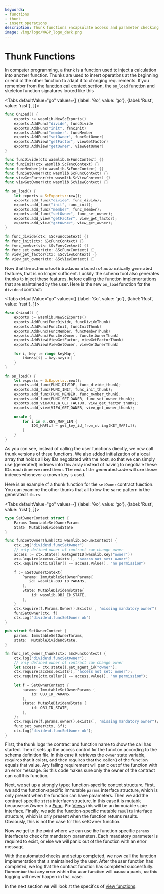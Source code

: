 ```yaml
---
keywords:
- functions
- thunk
- insert operations
description: Thunk functions encapsulate access and parameter checking and set up the type-safe function-specific contexts. Thunks are used to insert operations at the beginning or end of the other function to adapt it to changing requirements
image: /img/logo/WASP_logo_dark.png
---
```


# Thunk Functions

In computer programming, a thunk is a function used to inject a calculation into another
function. Thunks are used to insert operations at the beginning or end of the other
function to adapt it to changing requirements. If you remember from
the [function call context](../wasm_vm/context.mdx) section, the `on_load` function and
skeleton
function signatures looked like this:

<Tabs defaultValue="go"
    values={[
        {label: 'Go', value: 'go'},
        {label: 'Rust', value: 'rust'},
    ]}>
<TabItem value="go">

```go
func OnLoad() {
    exports := wasmlib.NewScExports()
    exports.AddFunc("divide", funcDivide)
    exports.AddFunc("init", funcInit)
    exports.AddFunc("member", funcMember)
    exports.AddFunc("setOwner", funcSetOwner)
    exports.AddView("getFactor", viewGetFactor)
    exports.AddView("getOwner", viewGetOwner)
}

func funcDivide(ctx wasmlib.ScFuncContext) {}
func funcInit(ctx wasmlib.ScFuncContext) {}
func funcMember(ctx wasmlib.ScFuncContext) {}
func funcSetOwner(ctx wasmlib.ScFuncContext) {}
func viewGetFactor(ctx wasmlib.ScViewContext) {}
func viewGetOwner(ctx wasmlib.ScViewContext) {}
```

</TabItem>
<TabItem value="rust">

```rust
fn on_load() {
    let exports = ScExports::new();
    exports.add_func("divide", func_divide);
    exports.add_func("init", func_init);
    exports.add_func("member", func_member);
    exports.add_func("setOwner", func_set_owner);
    exports.add_view("getFactor", view_get_factor);
    exports.add_view("getOwner", view_get_owner);
}

fn func_divide(ctx: &ScFuncContext) {}
fn func_init(ctx: &ScFuncContext) {}
fn func_member(ctx: &ScFuncContext) {}
fn func_set_owner(ctx: &ScFuncContext) {}
fn view_get_factor(ctx: &ScViewContext) {}
fn view_get_owner(ctx: &ScViewContext) {}
```

</TabItem>
</Tabs>

Now that the schema tool introduces a bunch of automatically generated features, that is
no longer sufficient. Luckily, the schema tool also generates thunks to inject these
features, before calling the function implementations that are maintained by the user.
Here is the new `on_load` function for the `dividend` contract:

<Tabs defaultValue="go"
    values={[
        {label: 'Go', value: 'go'},
        {label: 'Rust', value: 'rust'},
    ]}>
<TabItem value="go">

```go
func OnLoad() {
    exports := wasmlib.NewScExports()
    exports.AddFunc(FuncDivide, funcDivideThunk)
    exports.AddFunc(FuncInit, funcInitThunk)
    exports.AddFunc(FuncMember, funcMemberThunk)
    exports.AddFunc(FuncSetOwner, funcSetOwnerThunk)
    exports.AddView(ViewGetFactor, viewGetFactorThunk)
    exports.AddView(ViewGetOwner, viewGetOwnerThunk)

    for i, key := range keyMap {
        idxMap[i] = key.KeyID()
    }
}
```

</TabItem>
<TabItem value="rust">

```rust
fn on_load() {
    let exports = ScExports::new();
    exports.add_func(FUNC_DIVIDE, func_divide_thunk);
    exports.add_func(FUNC_INIT, func_init_thunk);
    exports.add_func(FUNC_MEMBER, func_member_thunk);
    exports.add_func(FUNC_SET_OWNER, func_set_owner_thunk);
    exports.add_view(VIEW_GET_FACTOR, view_get_factor_thunk);
    exports.add_view(VIEW_GET_OWNER, view_get_owner_thunk);

    unsafe {
        for i in 0..KEY_MAP_LEN {
            IDX_MAP[i] = get_key_id_from_string(KEY_MAP[i]);
        }
    }
}
```

</TabItem>
</Tabs>

As you can see, instead of calling the user functions directly, we now call thunk versions
of these functions. We also added initialization of a local array that holds all key IDs
negotiated with the host, so that we can simply use (generated) indexes into this array
instead of having to negotiate these IDs each time we need them. The rest of the generated
code will use those indexes whenever a known key is used.

Here is an example of a thunk function for the `setOwner` contract function. You can
examine the other thunks that all follow the same pattern in the generated `lib.rs`:

<Tabs defaultValue="go"
    values={[
        {label: 'Go', value: 'go'},
        {label: 'Rust', value: 'rust'},
    ]}>
<TabItem value="go">

```go
type SetOwnerContext struct {
    Params ImmutableSetOwnerParams
    State  MutableDividendState
}

func funcSetOwnerThunk(ctx wasmlib.ScFuncContext) {
    ctx.Log("dividend.funcSetOwner")
    // only defined owner of contract can change owner
    access := ctx.State().GetAgentID(wasmlib.Key("owner"))
    ctx.Require(access.Exists(), "access not set: owner")
    ctx.Require(ctx.Caller() == access.Value(), "no permission")

    f := &SetOwnerContext{
        Params: ImmutableSetOwnerParams{
           id: wasmlib.OBJ_ID_PARAMS,
        },
        State: MutableDividendState{
            id: wasmlib.OBJ_ID_STATE,
        },
    }
    ctx.Require(f.Params.Owner().Exists(), "missing mandatory owner")
    funcSetOwner(ctx, f)
    ctx.Log("dividend.funcSetOwner ok")
}
```

</TabItem>
<TabItem value="rust">

```rust
pub struct SetOwnerContext {
    params: ImmutableSetOwnerParams,
    state:  MutableDividendState,
}

fn func_set_owner_thunk(ctx: &ScFuncContext) {
    ctx.log("dividend.funcSetOwner");
    // only defined owner of contract can change owner
    let access = ctx.state().get_agent_id("owner");
    ctx.require(access.exists(), "access not set: owner");
    ctx.require(ctx.caller() == access.value(), "no permission");

    let f = SetOwnerContext {
        params: ImmutableSetOwnerParams {
            id: OBJ_ID_PARAMS,
        },
        state: MutableDividendState {
            id: OBJ_ID_STATE,
        },
    };
    ctx.require(f.params.owner().exists(), "missing mandatory owner");
    func_set_owner(ctx, &f);
    ctx.log("dividend.funcSetOwner ok");
}
```

</TabItem>
</Tabs>

First, the thunk logs the contract and function name to show the call has started. Then it
sets up the access control for the function according to the schema definition file.
In this case it retrieves the `owner` state variable, requires that it exists, and then
requires that the caller() of the function equals that value. Any failing requirement will
panic out of the function with an error message. So this code makes sure only the owner of
the contract can call this function.

Next, we set up a strongly typed function-specific context structure. First, we add the
function-specific immutable `params` interface structure, which is only present when the
function can have parameters. Then we add the contract-specific `state` interface
structure. In this case it is mutable because setOwner is a [Func](funcs.mdx). For [Views](views.mdx) this will be
an immutable state interface. Finally, we add the function-specific mutable `results`
interface structure, which is only present when the function returns results. Obviously,
this is not the case for this setOwner function.

Now we get to the point where we can use the function-specific `params` interface to check
for mandatory parameters. Each mandatory parameter is required to exist, or else we will
panic out of the function with an error message.

With the automated checks and setup completed, we now call the function implementation that
is maintained by the user. After the user function has completed, we log that the contract
function has completed successfully. Remember that any error within the user function will
cause a panic, so this logging will never happen in that case.

In the next section we will look at the specifics of [view functions](views.mdx).
